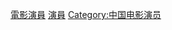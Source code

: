{{細分}}

{{Catnav|頁面分類|人物|各國人物|各國演員|各國電影演員}}
{{Catnav|頁面分類|...|演员|电影演员|各國電影演員}}
{{Catnav|頁面分類|...|演员|各國演員|各國電影演員}}
{{Commonscat|Actors from Hong Kong}}
{{CategoryTOC}}

[[Category:香港演員|電影演員]]
[[Category:香港電影人|演員]]
[[Category:中国电影演员|Category:中国电影演员]]